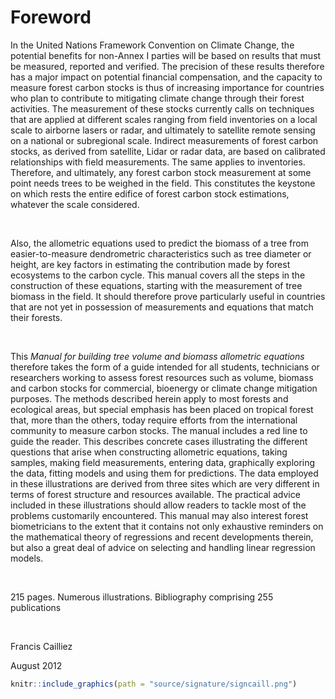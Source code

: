 
# Foreword {-}

In the United Nations Framework Convention on Climate Change, the potential benefits for non-Annex I parties will be based on results that must be measured, reported and verified. The precision of these results therefore has a major impact on potential financial compensation, and the capacity to measure forest carbon stocks is thus of increasing importance for countries who plan to contribute to mitigating climate change through their forest activities. The measurement of these stocks currently calls on techniques that are applied at different scales ranging from field inventories on a local scale to airborne lasers or radar, and ultimately to satellite remote sensing on a national or subregional scale. Indirect measurements of forest carbon stocks, as derived from satellite, Lidar or radar data, are based on calibrated relationships with field measurements. The same applies to inventories. Therefore, and ultimately, any forest carbon stock measurement at some point needs trees to be weighed in the field. This constitutes the keystone on which rests the entire edifice of forest carbon stock estimations, whatever the scale considered.

\  

Also, the allometric equations used to predict the biomass of a tree from easier-to-measure dendrometric characteristics such as tree diameter or height, are key factors in estimating the contribution made by forest ecosystems to the carbon cycle. This manual covers all the steps in the construction of these equations, starting with the measurement of tree biomass in the field. It should therefore prove particularly useful in countries that are not yet in possession of measurements and equations that match their forests.

\  

This *Manual for building tree volume and biomass allometric equations* therefore takes the form of a guide intended for all students, technicians or researchers working to assess forest resources such as volume, biomass and carbon stocks for commercial, bioenergy or climate change mitigation purposes. The methods described herein apply to most forests and ecological areas, but special emphasis has been placed on tropical forest that, more than the others, today require efforts from the international community to measure carbon stocks. The manual includes a red line to guide the reader. This describes concrete cases illustrating the different questions that arise when constructing allometric equations, taking samples, making field measurements, entering data, graphically exploring the data, fitting models and using them for predictions. The data employed in these illustrations are derived from three sites which are very different in terms of forest structure and resources available. The practical advice included in these illustrations should allow readers to tackle most of the problems customarily encountered. This manual may also interest forest biometricians to the extent that it contains not only exhaustive reminders on the mathematical theory of regressions and recent developments therein, but also a great deal of advice on selecting and handling linear regression models.

\  

215 pages. Numerous illustrations. Bibliography comprising 255 publications

\  

Francis Cailliez

August 2012

```{r signcaill, fig.align='left', fig.pos='H', out.width='15%'}

knitr::include_graphics(path = "source/signature/signcaill.png")

```

